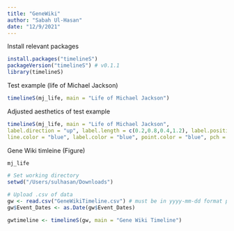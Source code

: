 ```yaml
---
title: "GeneWiki"
author: "Sabah Ul-Hasan"
date: "12/9/2021"
---
```


Install relevant packages
```r

install.packages("timelineS")
packageVersion("timelineS") # v0.1.1
library(timelineS)

```

Test example (life of Michael Jackson)
```r

timelineS(mj_life, main = "Life of Michael Jackson")

```

Adjusted aesthetics of test example
```r

timelineS(mj_life, main = "Life of Michael Jackson", 
label.direction = "up", label.length = c(0.2,0.8,0.4,1.2), label.position = 3, 
line.color = "blue", label.color = "blue", point.color = "blue", pch = "-")

```

Gene Wiki timleine (Figure)
```r

mj_life

# Set working directory 
setwd("/Users/sulhasan/Downloads")

# Upload .csv of data 
gw <- read.csv("GeneWikiTimeline.csv") # must be in yyyy-mm-dd format prior to upload
gw$Event_Dates <- as.Date(gw$Event_Dates)

gwtimeline <- timelineS(gw, main = "Gene Wiki Timeline")

```

